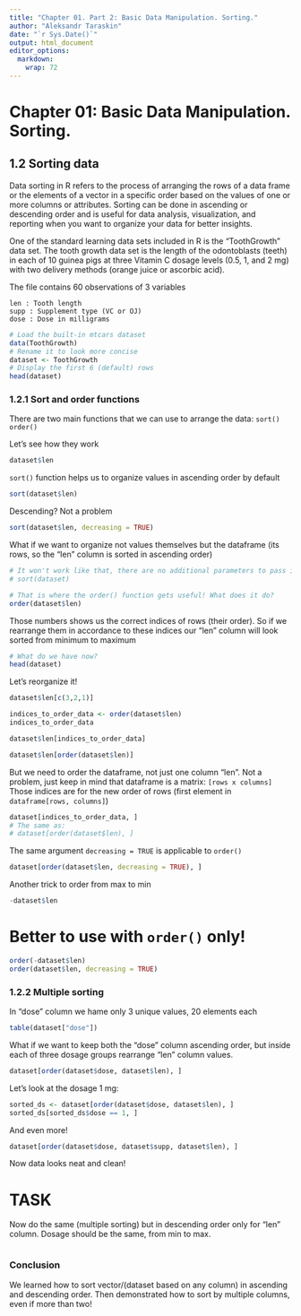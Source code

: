 ```yaml
---
title: "Chapter 01. Part 2: Basic Data Manipulation. Sorting."
author: "Aleksandr Taraskin"
date: "`r Sys.Date()`"
output: html_document
editor_options: 
  markdown: 
    wrap: 72
---
```


# Chapter 01: Basic Data Manipulation. Sorting.

## 1.2 Sorting data

Data sorting in R refers to the process of arranging the rows of a data frame or the elements of a vector in a specific order based on the values of one or more columns or attributes. Sorting can be done in ascending or descending order and is useful for data analysis, visualization, and reporting when you want to organize your data for better insights.


One of the standard learning data sets included in R is the “ToothGrowth” data set. The tooth growth data set is the length of the odontoblasts (teeth) in each of 10 guinea pigs at three Vitamin C dosage levels (0.5, 1, and 2 mg) with two delivery methods (orange juice or ascorbic acid).

The file contains 60 observations of 3 variables

    len : Tooth length
    supp : Supplement type (VC or OJ)
    dose : Dose in milligrams


```r
# Load the built-in mtcars dataset
data(ToothGrowth)
# Rename it to look more concise
dataset <- ToothGrowth
# Display the first 6 (default) rows
head(dataset)
```

### 1.2.1 Sort and order functions

There are two main functions that we can use to arrange the data:
`sort()`
`order()`

Let's see how they work
```r
dataset$len
```
`sort()` function helps us to organize values in ascending order by default
```r
sort(dataset$len)
```

Descending? Not a problem
```r
sort(dataset$len, decreasing = TRUE)
```


What if we want to organize not values themselves but the dataframe (its rows, so the "len" column is sorted in ascending order)
```r
# It won't work like that, there are no additional parameters to pass in sort() function, like column to sort
# sort(dataset)

# That is where the order() function gets useful! What does it do?
order(dataset$len)
```

Those numbers shows us the correct indices of rows (their order). So if we rearrange them in accordance to these indices our "len" column will look sorted from minimum to maximum
```r
# What do we have now?
head(dataset)
```
Let's reorganize it!
```r
dataset$len[c(3,2,1)]
```
```r
indices_to_order_data <- order(dataset$len)
indices_to_order_data
```
```r
dataset$len[indices_to_order_data]
```
```r
dataset$len[order(dataset$len)]
```
But we need to order the dataframe, not just one column "len".
Not a problem, just keep in mind that dataframe is a matrix: `[rows x columns]`
Those indices are for the new order of rows (first element in `dataframe[rows, columns]`)

```r
dataset[indices_to_order_data, ]
# The same as: 
# dataset[order(dataset$len), ]
```

The same argument `decreasing = TRUE` is applicable to `order()`

```r
dataset[order(dataset$len, decreasing = TRUE), ]
```


Another trick to order from max to min

```r
-dataset$len
```
################################################################################
# Better to use with `order()` only!
################################################################################
```r
order(-dataset$len)
order(dataset$len, decreasing = TRUE)
```

### 1.2.2 Multiple sorting
In "dose" column we hame only 3 unique values, 20 elements each
```r
table(dataset["dose"])
```

What if we want to keep both the "dose" column ascending order, but inside each of three dosage groups rearrange "len" column values.

```r
dataset[order(dataset$dose, dataset$len), ]
```

Let's look at the dosage 1 mg:

```r
sorted_ds <- dataset[order(dataset$dose, dataset$len), ]
sorted_ds[sorted_ds$dose == 1, ]
```

And even more!

```r
dataset[order(dataset$dose, dataset$supp, dataset$len), ]
```

Now data looks neat and clean!


################################################################################
# TASK
################################################################################

Now do the same (multiple sorting) but in descending order only for "len" column. Dosage should be the same, from min to max.

```r

```


### Conclusion 

We learned how to sort vector/(dataset based on any column) in ascending and descending order. Then demonstrated how to sort by multiple columns, even if more than two!

